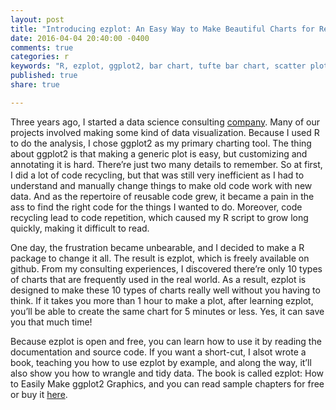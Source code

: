 ```yaml
---
layout: post
title: "Introducing ezplot: An Easy Way to Make Beautiful Charts for Real World Clients"
date: 2016-04-04 20:40:00 -0400
comments: true
categories: r
keywords: "R, ezplot, ggplot2, bar chart, tufte bar chart, scatter plot, heatmaps, interval plot, histogram, density plot, labeled bar chart, line plot, tufte slopegraph"
published: true
share: true

---
```


Three years ago, I started a data science consulting [company](http://www.cabaceo.com/). Many of our projects involved making some kind of data visualization. Because I used R to do the analysis, I chose ggplot2 as my primary charting tool. The thing about ggplot2 is that making a generic plot is easy, but customizing and annotating it is hard. There're just two many details to remember. So at first, I did a lot of code recycling, but that was still very inefficient as I had to understand and manually change things to make old code work with new data. And as the repertoire of reusable code grew, it became a pain in the ass to find the right code for the things I wanted to do. Moreover, code recycling lead to code repetition, which caused my R script to grow long quickly, making it difficult to read.

One day, the frustration became unbearable, and I decided to make a R package to change it all. The result is ezplot, which is freely available on github. From my consulting experiences, I discovered there're only 10 types of charts that are frequently used in the real world. As a result, ezplot is designed to make these 10 types of charts really well without you having to think. If it takes you more than 1 hour to make a plot, after learning ezplot, you'll be able to create the same chart for 5 minutes or less. Yes, it can save you that much time!

Because ezplot is open and free, you can learn how to use it by reading the documentation and source code. If you want a short-cut, I alsot wrote a book, teaching you how to use ezplot by example, and along the way, it'll also show you how to wrangle and tidy data. The book is called ezplot: How to Easily Make ggplot2 Graphics, and you can read sample chapters for free or buy it [here](https://leanpub.com/ezplot). 